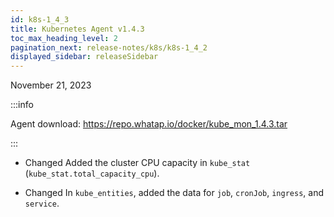 ```yaml
---
id: k8s-1_4_3
title: Kubernetes Agent v1.4.3
toc_max_heading_level: 2
pagination_next: release-notes/k8s/k8s-1_4_2
displayed_sidebar: releaseSidebar
---
```


November 21, 2023

:::info

Agent download: <https://repo.whatap.io/docker/kube_mon_1.4.3.tar>

:::

- <Status>Changed</Status> Added the cluster CPU capacity in <code>kube_stat</code> (<code>kube_stat.total_capacity_cpu</code>).

- <Status>Changed</Status> In <code>kube_entities</code>, added the data for <code>job</code>, <code>cronJob</code>, <code>ingress</code>, and <code>service</code>.
